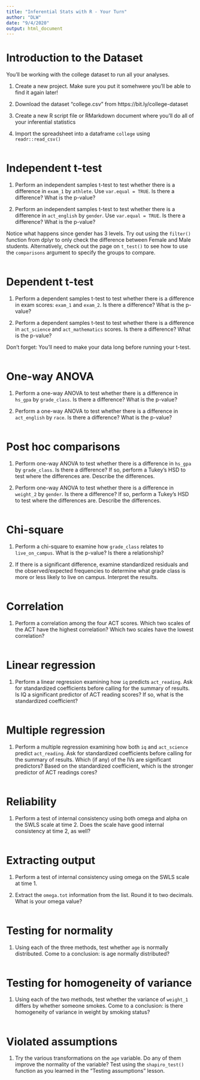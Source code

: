 ```yaml
---
title: "Inferential Stats with R - Your Turn"
author: "DLW"
date: "9/4/2020"
output: html_document
---
```


# Introduction to the Dataset

You'll be working with the college dataset to run all your analyses. 

1. Create a new project. Make sure you put it somehwere you'll be able to find it again later!

2. Download the dataset "college.csv" from https://bit.ly/college-dataset

3. Create a new R script file or RMarkdown document where you'll do all of your inferential statistics

4. Import the spreadsheet into a dataframe `college` using `readr::read_csv()`

```r

```

# Independent t-test

1. Perform an independent samples t-test to test whether there is a difference in `exam_1` by `athlete`. Use `var.equal = TRUE`. Is there a difference? What is the p-value? 

2. Perform an independent samples t-test to test whether there is a difference in `act_english` by `gender`. Use `var.equal = TRUE`. Is there a difference? What is the p-value? 

Notice what happens since gender has 3 levels. Try out using the `filter()` function from dplyr to only check the difference between Female and Male students. Alternatively, check out the page on `t_test()` to see how to use the `comparisons` argument to specify the groups to compare.

```r

```

# Dependent t-test

1. Perform a  dependent samples t-test to test whether there is a difference in exam scores: `exam_1` and `exam_2`. Is there a difference? What is the p-value? 

2. Perform a dependent samples t-test to test whether there is a difference in `act_science` and `act_mathematics` scores. Is there a difference? What is the p-value?

Don't forget: You'll need to make your data long before running your t-test.

```r

```

# One-way ANOVA

1. Perform a one-way ANOVA to test whether there is a difference in `hs_gpa` by `grade_class`. Is there a difference? What is the p-value? 

2. Perform a one-way ANOVA to test whether there is a difference in `act_english` by `race`. Is there a difference? What is the p-value? 

```r

```

# Post hoc comparisons

1. Perform one-way ANOVA to test whether there is a difference in `hs_gpa` by `grade_class`. Is there a difference? If so, perform a Tukey's HSD to test where the differences are. Describe the differences.

2. Perform one-way ANOVA to test whether there is a difference in `weight_2` by `gender`. Is there a difference? If so, perform a Tukey's HSD to test where the differences are. Describe the differences. 

```r

```

# Chi-square

1. Perform a chi-square to examine how `grade_class` relates to `live_on_campus`. What is the p-value? Is there a relationship?

2. If there is a significant difference, examine standardized residuals and the observed/expected frequencies to determine what grade class is more or less likely to live on campus. Interpret the results.

```r

```

# Correlation

1. Perform a correlation among the four ACT scores. Which two scales of the ACT have the highest correlation? Which two scales have the lowest correlation?

```r

```

# Linear regression

1. Perform a linear regression examining how `iq` predicts `act_reading`. Ask for standardized coefficients before calling for the summary of results. Is IQ a significant predictor of ACT reading scores? If so, what is the standardized coefficient?

```r

```

# Multiple regression

1. Perform a multiple regression examining how both `iq` and `act_science` predict `act_reading`. Ask for standardized coefficients before calling for the summary of results. Which (if any) of the IVs are significant predictors? Based on the standardized coefficient, which is the stronger predictor of ACT readings cores?

```r

```

# Reliability

1. Perform a test of internal consistency using both omega and alpha on the SWLS scale at time 2. Does the scale have good internal consistency at time 2, as well?

```r

```

# Extracting output

1. Perform a test of internal consistency using omega on the SWLS scale at time 1.

2. Extract the `omega.tot` information from the list. Round it to two decimals. What is your omega value?

```r

```

# Testing for normality

1. Using each of the three methods, test whether `age` is normally distributed. Come to a conclusion: is age normally distributed? 

```r

```

# Testing for homogeneity of variance

1. Using each of the two methods, test whether the variance of `weight_1` differs by whether someone smokes. Come to a conclusion: is there homogeneity of variance in weight by smoking status? 

```r

```
 
# Violated assumptions

1. Try the various transformations on the `age` variable. Do any of them improve the normality of the variable? Test using the `shapiro_test()` function as you learned in the "Testing assumptions" lesson.

```r

```


